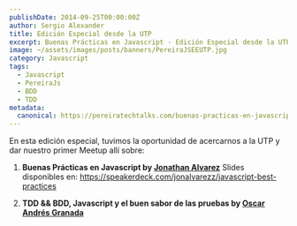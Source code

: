 ```yaml
---
publishDate: 2014-09-25T00:00:00Z
author: Sergio Alexander
title: Edición Especial desde la UTP
excerpt: Buenas Prácticas en Javascript - Edición Especial desde la UTP.
image: ~/assets/images/posts/banners/PereiraJSEEUTP.jpg
category: Javascript
tags:
  - Javascript
  - PereiraJs
  - BDD
  - TDD
metadata:
  canonical: https://pereiratechtalks.com/buenas-practicas-en-javascript-2/
---
```


En esta edición especial, tuvimos la oportunidad de acercarnos a la UTP y dar nuestro primer Meetup allí sobre:

1. **Buenas Prácticas en Javascript by [Jonathan Alvarez](https://twitter.com/jonalvarezz)**
Slides disponibles en: https://speakerdeck.com/jonalvarezz/javascript-best-practices

1. **TDD && BDD, Javascript y el buen sabor de las pruebas by [Oscar Andrés Granada](https://twitter.com/oagranada)**
